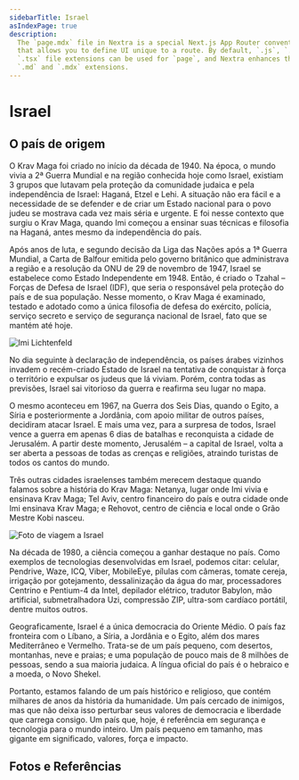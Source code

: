 ```yaml
---
sidebarTitle: Israel
asIndexPage: true
description:
  The `page.mdx` file in Nextra is a special Next.js App Router convention file
  that allows you to define UI unique to a route. By default, `.js`, `.jsx`, or
  `.tsx` file extensions can be used for `page`, and Nextra enhances them with
  `.md` and `.mdx` extensions.
---
```



# Israel

## O país de origem

O Krav Maga foi criado no início da década de 1940. Na época, o mundo vivia a 2ª Guerra Mundial e na região conhecida hoje como Israel, existiam 3 grupos que lutavam pela proteção da comunidade judaica e pela independência de Israel: Haganá, Etzel e Lehi. A situação não era fácil e a necessidade de se defender e de criar um Estado nacional para o povo judeu se mostrava cada vez mais séria e urgente. E foi nesse contexto que surgiu o Krav Maga, quando Imi começou a ensinar suas técnicas e filosofia na Haganá, antes mesmo da independência do país.

Após anos de luta, e segundo decisão da Liga das Nações após a 1ª Guerra Mundial, a Carta de Balfour emitida pelo governo britânico que administrava a região e a resolução da ONU de 29 de novembro de 1947, Israel se estabelece como Estado Independente em 1948. Então, é criado o Tzahal – Forças de Defesa de Israel (IDF), que seria o responsável pela proteção do país e de sua população. Nesse momento, o Krav Maga é examinado, testado e adotado como a única filosofia de defesa do exército, polícia, serviço secreto e serviço de segurança nacional de Israel, fato que se mantém até hoje.

<Image
  src="/pt/images/krav-maga/israel/banner_israel.jpg"
  alt="Imi Lichtenfeld"
  width={600}
  height={300}
  className="mx-auto my-8 mb-4 h-auto w-full text-center"
/>

No dia seguinte à declaração de independência, os países árabes vizinhos invadem o recém-criado Estado de Israel na tentativa de conquistar à força o território e expulsar os judeus que lá viviam. Porém, contra todas as previsões, Israel sai vitorioso da guerra e reafirma seu lugar no mapa.

O mesmo aconteceu em 1967, na Guerra dos Seis Dias, quando o Egito, a Síria e posteriormente a Jordânia, com apoio militar de outros países, decidiram atacar Israel. E mais uma vez, para a surpresa de todos, Israel vence a guerra em apenas 6 dias de batalhas e reconquista a cidade de Jerusalém. A partir deste momento, Jerusalém – a capital de Israel, volta a ser aberta a pessoas de todas as crenças e religiões, atraindo turistas de todos os cantos do mundo.

Três outras cidades israelenses também merecem destaque quando falamos sobre a história do Krav Maga: Netanya, lugar onde Imi vivia e ensinava Krav Maga; Tel Aviv, centro financeiro do país e outra cidade onde Imi ensinava Krav Maga; e Rehovot, centro de ciência e local onde o Grão Mestre Kobi nasceu.

<Image
  src="/pt/images/krav-maga/israel/viagem_israel.jpg"
  alt="Foto de viagem a Israel"
  width={600}
  height={300}
  className="mx-auto my-8 mb-4 h-auto w-full text-center @lg:max-w-[75%]"
/>

Na década de 1980, a ciência começou a ganhar destaque no país. Como exemplos de tecnologias desenvolvidas em Israel, podemos citar: celular, Pendrive, Waze, ICQ, Viber, MobileEye, pílulas com câmeras, tomate cereja, irrigação por gotejamento, dessalinização da água do mar, processadores Centrino e Pentium-4 da Intel, depilador elétrico, tradutor Babylon, mão artificial, submetralhadora Uzi, compressão ZIP, ultra-som cardíaco portátil, dentre muitos outros.

Geograficamente, Israel é a única democracia do Oriente Médio. O país faz fronteira com o Líbano, a Síria, a Jordânia e o Egito, além dos mares Mediterrâneo e Vermelho. Trata-se de um país pequeno, com desertos, montanhas, neve e praias; e uma população de pouco mais de 8 milhões de pessoas, sendo a sua maioria judaica. A língua oficial do país é o hebraico e a moeda, o Novo Shekel.

Portanto, estamos falando de um país histórico e religioso, que contém milhares de anos da história da humanidade. Um país cercado de inimigos, mas que não deixa isso perturbar seus valores de democracia e liberdade que carrega consigo. Um país que, hoje, é referência em segurança e tecnologia para o mundo inteiro. Um país pequeno em tamanho, mas gigante em significado, valores, força e impacto.

## Fotos e Referências

<div className="carousel mx-auto py-8">
  <Gallery>
    <GalleryItem
      src="/pt/images/krav-maga/israel/israel_1.jpg"
      title="Merkava - Tanque de guerra israelense considerado o melhor do mundo"
    />
    <GalleryItem
      src="/pt/images/krav-maga/israel/israel_2.jpg"
      title="Delegação FSAKM - Conhecendo e treinando no berço do Krav Maga"
    />
    <GalleryItem
      src="/pt/images/krav-maga/israel/israel_3.jpg"
      title="Metzada - Símbolo do heroísmo judaico"
    />
    <GalleryItem
      src="/pt/images/krav-maga/israel/israel_4.jpg"
      title="Jerusalém - Capital de Israel"
    />
    <GalleryItem
      src="/pt/images/krav-maga/israel/israel_5.jpg"
      title="Forças de Defesa de Israel - Responsáveis pela proteção do país e seus cidadãos"
    />
    <GalleryItem
      src="/pt/images/krav-maga/israel/israel_6.jpg"
      title="Mapa de Israel - O território nacional israelense"
    />
    <GalleryItem
      src="/pt/images/krav-maga/israel/israel_7.jpg"
      title="Novo Shekel - Moeda oficial de Israel"
    />
    <GalleryItem
      src="/pt/images/krav-maga/israel/israel_8.jpg"
      title="Hebraico - Idioma oficial israelense"
    />
    <GalleryItem
      src="/pt/images/krav-maga/israel/israel_9.jpg"
      title="Mar Morto - Ponto mais baixo da Terra, onde a alta salinidade da água permite a flutuação das pessoas"
    />
  </Gallery>
</div>

